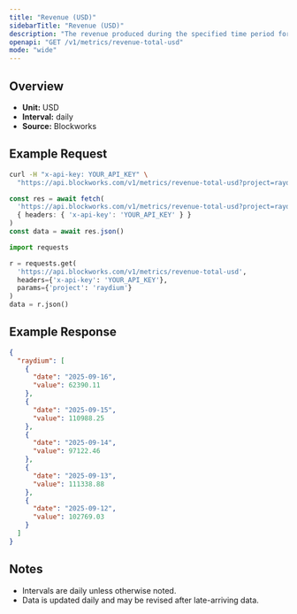 ```yaml
---
title: "Revenue (USD)"
sidebarTitle: "Revenue (USD)"
description: "The revenue produced during the specified time period for given project."
openapi: "GET /v1/metrics/revenue-total-usd"
mode: "wide"
---
```


## Overview

- **Unit:** USD
- **Interval:** daily
- **Source:** Blockworks

## Example Request

<CodeGroup>

```bash cURL
curl -H "x-api-key: YOUR_API_KEY" \
  "https://api.blockworks.com/v1/metrics/revenue-total-usd?project=raydium"
```

```typescript TypeScript
const res = await fetch(
  'https://api.blockworks.com/v1/metrics/revenue-total-usd?project=raydium',
  { headers: { 'x-api-key': 'YOUR_API_KEY' } }
)
const data = await res.json()
```

```python Python
import requests

r = requests.get(
  'https://api.blockworks.com/v1/metrics/revenue-total-usd',
  headers={'x-api-key': 'YOUR_API_KEY'},
  params={'project': 'raydium'}
)
data = r.json()
```

</CodeGroup>

## Example Response

```json
{
  "raydium": [
    {
      "date": "2025-09-16",
      "value": 62390.11
    },
    {
      "date": "2025-09-15",
      "value": 110988.25
    },
    {
      "date": "2025-09-14",
      "value": 97122.46
    },
    {
      "date": "2025-09-13",
      "value": 111338.88
    },
    {
      "date": "2025-09-12",
      "value": 102769.03
    }
  ]
}
```

## Notes
- Intervals are daily unless otherwise noted.
- Data is updated daily and may be revised after late-arriving data.